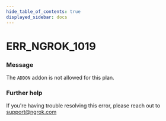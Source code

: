 ```yaml
---
hide_table_of_contents: true
displayed_sidebar: docs
---
```



# ERR_NGROK_1019

### Message

The `ADDON` addon is not allowed for this plan.

<ErrorDetails error="err_ngrok_1019" />

### Further help

If you're having trouble resolving this error, please reach out to [support@ngrok.com](mailto:support@ngrok.com?subject=Help%20with%20ERR_NGROK_1019)

